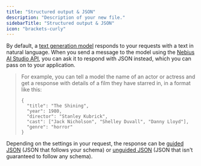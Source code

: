 ```yaml
---
title: "Structured output & JSON"
description: "Description of your new file."
sidebarTitle: "Structured output & JSON"
icon: "brackets-curly"
---
```


By default, a [text generation model](https://docs.nebius.com/studio/inference/models/text-to-text) responds to your requests with a text in natural language. When you send a message to the model using the [Nebius AI Studio API](https://studio.nebius.com/api-reference), you can ask it to respond with JSON instead, which you can pass on to your application.

> For example, you can tell a model the name of an actor or actress and get a response with details of a film they have starred in, in a format like this:
>
> ```
> {
>   "title": "The Shining",
>   "year": 1980,
>   "director": "Stanley Kubrick",
>   "cast": ["Jack Nicholson", "Shelley Duvall", "Danny Lloyd"],
>   "genre": "horror"
> }
> 
> ```

Depending on the settings in your request, the response can be [guided JSON](https://docs.nebius.com/studio/inference/json#structured-output) (JSON that follows your schema) or [unguided JSON](https://docs.nebius.com/studio/inference/json#basic-json) (JSON that isn't guaranteed to follow any schema).